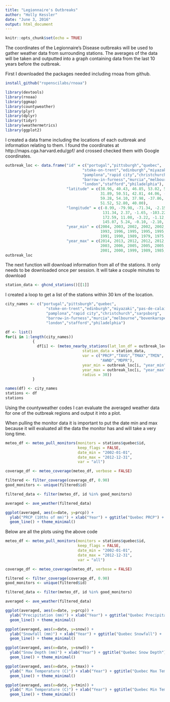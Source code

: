 ```yaml
---
title: "Legionnaire's Outbreaks"
author: "Holly Kessler"
date: "June 3, 2016"
output: html_document
---
```


```r
knitr::opts_chunk$set(echo = TRUE)
```

The coordinates of the Legionnaire's Disease outbreaks will be used to gather weather data from surrounding stations. The averages of the data will be taken and outputted into a graph containing data from the last 10 years before the outbreak. 

First I downloaded the packages needed including rnoaa from github.

```r
install_github("ropenscilabs/rnoaa")
```
```r
library(devtools)
library(rnoaa)
library(ggmap)
library(countyweather)
library(plyr)
library(dplyr)
library(tidyr)
library(weathermetrics)
library(ggplot2)

```

I created a data frame including the locations of each outbreak and information relating to them. I found the coordinates at http://maps.cga.harvard.edu/gpf/ and crossed checked them with Google coordinates. 

```r

outbreak_loc <- data.frame("id" = c("portugal","pittsburgh","quebec",
                                  "stoke-on-trent","edinburgh","miyazaki","pas-de-calais",
                                  "pamplona","rapid city","christchurch","sarpsborg",
                                  "barrow-in-furness","murcia","melbourne","bovenkarspel",
                                  "london","stafford","philadelphia"),
                           "latitude" = c(38.96, 40.43, 46.85, 53.02, 55.94,
                                          31.89, 50.51, 42.81, 44.06, -43.51,
                                          59.28, 54.10, 37.98, -37.86, 52.7,
                                          51.52, 52.80, 40.00),
                           "longitude" = c(-8.99, -79.98, -71.34, -2.15, -3.20,
                                           131.34, 2.37, -1.65, -103.22,
                                           172.59, 11.08, -3.22, -1.12,
                                           145.07, 5.24, -0.10, -2.10, -75.11),
                           "year_min" = c(2004, 2003, 2002, 2002, 2002, 1992, 
                                          1993, 1996, 1995, 1995, 1995, 1992, 
                                          1991, 1990, 1989, 1979, 1975, 1966),
                           "year_max" = c(2014, 2013, 2012, 2012, 2012, 2002,
                                          2003, 2006, 2005, 2005, 2005, 2002,
                                          2001, 2000, 1999, 1989, 1985, 1976))
outbreak_loc

```

The next function will download information from all of the stations. It only needs to be downloaded once per session. It will take a couple minutes to download

```r
station_data <- ghcnd_stations()[[1]]
```

I created a loop to get a list of the stations within 30 km of the location.
```r
city_names <- c("portugal","pittsburgh","quebec",
                  "stoke-on-trent","edinburgh","miyazaki","pas-de-calais",
                  "pamplona","rapid city","christchurch","sarpsborg",
                  "barrow-in-furness","murcia","melbourne","bovenkarspel",
                  "london","stafford","philadelphia")

df <- list()
for(i in 1:length(city_names))
            {
              df[i] <- (meteo_nearby_stations(lat_lon_df = outbreak_loc[i,],
                                  station_data = station_data,
                                  var = c("PRCP","TAVG","TMAX","TMIN",
                                          "AWND","MDPR"),
                                  year_min = outbreak_loc[i, "year_min"],
                                  year_max = outbreak_loc[i, "year_max"],
                                  radius = 30))
            }

names(df) <- city_names
stations <- df
stations
```


Using the countyweather codes I can evaluate the averaged weather data for one of the outbreak regions and output it into a plot. 

When pulling the monitor data it is important to put the date min and max because it will evaluated all the data the monitor has and will take a very long time. 

```r
meteo_df <- meteo_pull_monitors(monitors = stations$quebec$id,
                                keep_flags = FALSE,
                                date_min = "2002-01-01",
                                date_max = "2012-12-31",
                                var = "all")

coverage_df <- meteo_coverage(meteo_df, verbose = FALSE)

filtered <- filter_coverage(coverage_df, 0.90)
good_monitors <- unique(filtered$id)

filtered_data <- filter(meteo_df, id %in% good_monitors)

averaged <- ave_weather(filtered_data)

ggplot(averaged, aes(x=date, y=prcp)) + 
  ylab("PRCP (10ths of mm)") + xlab("Year") + ggtitle("Quebec PRCP") +
  geom_line() + theme_minimal()
```

Below are all the plots using the above code

```r
meteo_df <- meteo_pull_monitors(monitors = stations$quebec$id,
                                keep_flags = FALSE,
                                date_min = "2002-01-01",
                                date_max = "2012-12-31",
                                var = "all")

coverage_df <- meteo_coverage(meteo_df, verbose = FALSE)

filtered <- filter_coverage(coverage_df, 0.90)
good_monitors <- unique(filtered$id)

filtered_data <- filter(meteo_df, id %in% good_monitors)

averaged <- ave_weather(filtered_data)

ggplot(averaged, aes(x=date, y=prcp)) + 
  ylab("Precipitation (mm)") + xlab("Year") + ggtitle("Quebec Precipitation") +
  geom_line() + theme_minimal()

ggplot(averaged, aes(x=date, y=snow)) + 
  ylab("Snowfall (mm)") + xlab("Year") + ggtitle("Quebec Snowfall") +
  geom_line() + theme_minimal()

ggplot(averaged, aes(x=date, y=snwd)) + 
  ylab("Snow Depth (mm)") + xlab("Year") + ggtitle("Quebec Snow Depth") +
  geom_line() + theme_minimal()

ggplot(averaged, aes(x=date, y=tmax)) + 
  ylab(" Max Temperature (C)") + xlab("Year") + ggtitle("Quebec Max Temperature") +
  geom_line() + theme_minimal()

ggplot(averaged, aes(x=date, y=tmin)) + 
  ylab(" Min Temperature (C)") + xlab("Year") + ggtitle("Quebec Min Temperature") +
  geom_line() + theme_minimal()
```




